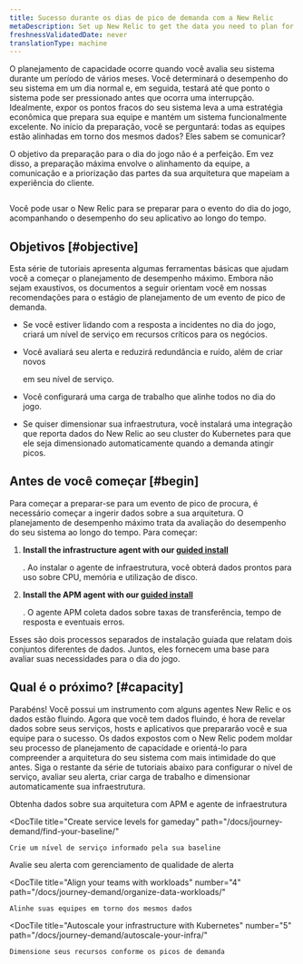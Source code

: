 ```yaml
---
title: Sucesso durante os dias de pico de demanda com a New Relic
metaDescription: Set up New Relic to get the data you need to plan for a peak demand event.
freshnessValidatedDate: never
translationType: machine
---
```



O planejamento de capacidade ocorre quando você avalia seu sistema durante um período de vários meses. Você determinará o desempenho do seu sistema em um dia normal e, em seguida, testará até que ponto o sistema pode ser pressionado antes que ocorra uma interrupção. Idealmente, expor os pontos fracos do seu sistema leva a uma estratégia econômica que prepara sua equipe e mantém um sistema funcionalmente excelente. No início da preparação, você se perguntará: todas as equipes estão alinhadas em torno dos mesmos dados? Eles sabem se comunicar?

O objetivo da preparação para o dia do jogo não é a perfeição. Em vez disso, a preparação máxima envolve o alinhamento da equipe, a comunicação e a priorização das partes da sua arquitetura que mapeiam a experiência do cliente.

<img
  title="Peak readiness dashboard"
  alt=""
  src={peakReadinessDashboardPeakReadinessDashboard}
/>

<figcaption>
  Você pode usar o New Relic para se preparar para o evento do dia do jogo, acompanhando o desempenho do seu aplicativo ao longo do tempo.
</figcaption>

## Objetivos [#objective]

Esta série de tutoriais apresenta algumas ferramentas básicas que ajudam você a começar o planejamento de desempenho máximo. Embora não sejam exaustivos, os documentos a seguir orientam você em nossas recomendações para o estágio de planejamento de um evento de pico de demanda.

* Se você estiver lidando com a resposta a incidentes no dia do jogo, criará um nível de serviço em recursos críticos para os negócios.

* Você avaliará seu alerta e reduzirá redundância e ruído, além de criar novos

  <InlinePopover type="alerts"/>

  em seu nível de serviço.

* Você configurará uma carga de trabalho que alinhe todos no dia do jogo.

* Se quiser dimensionar sua infraestrutura, você instalará uma integração que reporta dados do New Relic ao seu cluster do Kubernetes para que ele seja dimensionado automaticamente quando a demanda atingir picos.

## Antes de você começar [#begin]

Para começar a preparar-se para um evento de pico de procura, é necessário começar a ingerir dados sobre a sua arquitetura. O planejamento de desempenho máximo trata da avaliação do desempenho do seu sistema ao longo do tempo. Para começar:

1. <DNT>**Install the infrastructure agent with our [guided install](https://one.newrelic.com/nr1-core?state=3a7ae2fd-163d-77a7-9372-b4764acf286e)**</DNT>

   . Ao instalar o agente de infraestrutura, você obterá dados prontos para uso sobre CPU, memória e utilização de disco.

2. <DNT>**Install the APM agent with our [guided install](https://one.newrelic.com/nr1-core?state=b3815b2d-8711-4418-335b-a9cac0468fe3)**</DNT>

   . O agente APM coleta dados sobre taxas de transferência, tempo de resposta e eventuais erros.

Esses são dois processos separados de instalação guiada que relatam dois conjuntos diferentes de dados. Juntos, eles fornecem uma base para avaliar suas necessidades para o dia do jogo.

## Qual é o próximo? [#capacity]

Parabéns! Você possui um instrumento com alguns agentes New Relic e os dados estão fluindo. Agora que você tem dados fluindo, é hora de revelar dados sobre seus serviços, hosts e aplicativos que prepararão você e sua equipe para o sucesso. Os dados expostos com o New Relic podem moldar seu processo de planejamento de capacidade e orientá-lo para compreender a arquitetura do seu sistema com mais intimidade do que antes. Siga o restante da série de tutoriais abaixo para configurar o nível de serviço, avaliar seu alerta, criar carga de trabalho e dimensionar automaticamente sua infraestrutura.

<DocTiles numbered>
  <DocTile
    title="Get started"
    path="/docs/journey-demand/get-started"
    label={{text: "You are here", color: "orange"}}
  >
    Obtenha dados sobre sua arquitetura com APM e agente de infraestrutura
  </DocTile>

  <DocTile
    title="Create service levels for gameday"
    path="/docs/journey-demand/find-your-baseline/"
  >
    Crie um nível de serviço informado pela sua baseline
  </DocTile>
</DocTiles>

<DocTiles>
  <DocTile
    title="Reduce noise with quality alerts"
    number="3"
    path="/docs/journey-demand/create-quality-alerts/"
  >
    Avalie seu alerta com gerenciamento de qualidade de alerta
  </DocTile>

  <DocTile
    title="Align your teams with workloads"
    number="4"
    path="/docs/journey-demand/organize-data-workloads/"
  >
    Alinhe suas equipes em torno dos mesmos dados
  </DocTile>

  <DocTile
    title="Autoscale your infrastructure with Kubernetes"
    number="5"
    path="/docs/journey-demand/autoscale-your-infra/"
  >
    Dimensione seus recursos conforme os picos de demanda
  </DocTile>
</DocTiles>